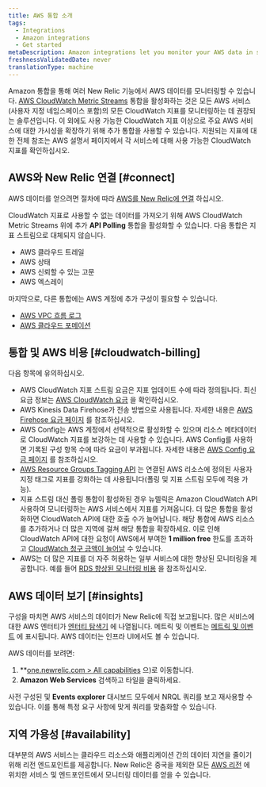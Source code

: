 ```yaml
---
title: AWS 통합 소개
tags:
  - Integrations
  - Amazon integrations
  - Get started
metaDescription: Amazon integrations let you monitor your AWS data in several New Relic features.
freshnessValidatedDate: never
translationType: machine
---
```


Amazon 통합을 통해 여러 New Relic 기능에서 AWS 데이터를 모니터링할 수 있습니다. [AWS CloudWatch Metric Streams](/docs/integrations/amazon-integrations/aws-integrations-list/aws-metric-stream) 통합을 활성화하는 것은 모든 AWS 서비스(사용자 지정 네임스페이스 포함)의 모든 CloudWatch 지표를 모니터링하는 데 권장되는 솔루션입니다. 이 외에도 사용 가능한 CloudWatch 지표 이상으로 주요 AWS 서비스에 대한 가시성을 확장하기 위해 추가 통합을 사용할 수 있습니다. 지원되는 지표에 대한 전체 참조는 AWS 설명서 페이지에서 각 서비스에 대해 사용 가능한 CloudWatch 지표를 확인하십시오.

## AWS와 New Relic 연결 [#connect]

AWS 데이터를 얻으려면 절차에 따라 [AWS를 New Relic에 연결](/docs/infrastructure/amazon-integrations/getting-started/connect-aws-services-infrastructure) 하십시오.

CloudWatch 지표로 사용할 수 없는 데이터를 가져오기 위해 AWS CloudWatch Metric Streams 위에 추가 <DNT>**API Polling**</DNT> 통합을 활성화할 수 있습니다. 다음 통합은 지표 스트림으로 대체되지 않습니다.

* AWS 클라우드 트레일
* AWS 상태
* AWS 신뢰할 수 있는 고문
* AWS 엑스레이

마지막으로, 다른 통합에는 AWS 계정에 추가 구성이 필요할 수 있습니다.

* [AWS VPC 흐름 로그](/docs/infrastructure/amazon-integrations/aws-integrations-list/aws-vpc-flow-logs-monitoring-integration/)
* [AWS 클라우드 포메이션](https://github.com/newrelic/cloudformation-partner-integration)

## 통합 및 AWS 비용 [#cloudwatch-billing]

다음 항목에 유의하십시오.

* AWS CloudWatch 지표 스트림 요금은 지표 업데이트 수에 따라 정의됩니다. 최신 요금 정보는 [AWS CloudWatch 요금](https://docs.aws.amazon.com/AmazonCloudWatch/latest/monitoring/CloudWatch-Metric-Streams.html) 을 확인하십시오.
* AWS Kinesis Data Firehose가 전송 방법으로 사용됩니다. 자세한 내용은 [AWS Firehose 요금 페이지](https://aws.amazon.com/kinesis/data-firehose/pricing/) 를 참조하십시오.
* AWS Config는 AWS 계정에서 선택적으로 활성화할 수 있으며 리소스 메타데이터로 CloudWatch 지표를 보강하는 데 사용할 수 있습니다. AWS Config를 사용하면 기록된 구성 항목 수에 따라 요금이 부과됩니다. 자세한 내용은 [AWS Config 요금 페이지](https://aws.amazon.com/config/pricing/) 를 참조하십시오.
* [AWS Resource Groups Tagging API](https://docs.aws.amazon.com/resourcegroupstagging/latest/APIReference/overview.html) 는 연결된 AWS 리소스에 정의된 사용자 지정 태그로 지표를 강화하는 데 사용됩니다(폴링 및 지표 스트림 모두에 적용 가능).
* 지표 스트림 대신 폴링 통합이 활성화된 경우 뉴렐릭은 Amazon CloudWatch API 사용하여 모니터링하는 AWS 서비스에서 지표를 가져옵니다. 더 많은 통합을 활성화하면 CloudWatch API에 대한 호출 수가 늘어납니다. 해당 통합에 AWS 리소스를 추가하거나 더 많은 지역에 걸쳐 해당 통합을 확장하세요. 이로 인해 CloudWatch API에 대한 요청이 AWS에서 부여한 <DNT>**1 million free**</DNT> 한도를 초과하고 [CloudWatch 청구 금액이 늘어날](/docs/infrastructure/amazon-integrations/troubleshooting/cloudwatch-billing-increase) 수 있습니다.
* AWS는 더 많은 지표를 더 자주 허용하는 일부 서비스에 대한 향상된 모니터링을 제공합니다. 예를 들어 [RDS 향상된 모니터링 비용](https://docs.aws.amazon.com/AmazonRDS/latest/UserGuide/USER_Monitoring.OS.overview.html#USER_Monitoring.OS.cost) 을 참조하십시오.

## AWS 데이터 보기 [#insights]

구성을 마치면 AWS 서비스의 데이터가 New Relic에 직접 보고됩니다. 많은 서비스에 대한 AWS 엔터티가 [엔터티 탐색기](/docs/new-relic-one/use-new-relic-one/ui-data/new-relic-one-entity-explorer) 에 나열됩니다. 메트릭 및 이벤트는 [메트릭 및 이벤트](/docs/query-your-data/explore-query-data/browse-data/introduction-data-explorer/) 에 표시됩니다. AWS 데이터는 인프라 UI에서도 볼 수 있습니다.

AWS 데이터를 보려면:

1. <DNT>\*\*[one.newrelic.com > All capabilities](https://one.newrelic.com/all-capabilities)</DNT> 으)로 이동합니다.
2. <DNT>**Amazon Web Services**</DNT> 검색하고 타일을 클릭하세요.

사전 구성된 <InlinePopover type="dashboards"/>및 <DNT>**Events explorer**</DNT> 대시보드 모두에서 NRQL 쿼리를 보고 재사용할 수 있습니다. 이를 통해 특정 요구 사항에 맞게 쿼리를 맞춤화할 수 있습니다.

## 지역 가용성 [#availability]

대부분의 AWS 서비스는 클라우드 리소스와 애플리케이션 간의 데이터 지연을 줄이기 위해 리전 엔드포인트를 제공합니다. New Relic은 중국을 제외한 모든 [AWS 리전](http://docs.aws.amazon.com/general/latest/gr/rande.html) 에 위치한 서비스 및 엔드포인트에서 모니터링 데이터를 얻을 수 있습니다.
